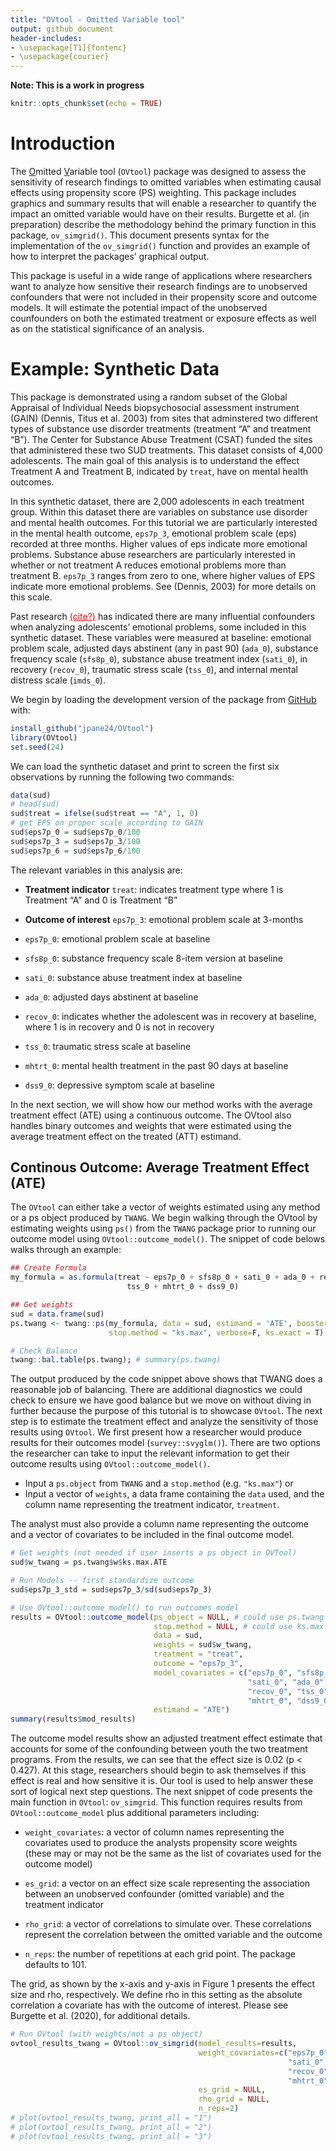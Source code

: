 ```yaml
---
title: "OVtool - Omitted Variable tool"
output: github_document
header-includes:
- \usepackage[T1]{fontenc}
- \usepackage{courier}
---
```


**Note: This is a work in progress**

```r
knitr::opts_chunk$set(echo = TRUE)
```

# Introduction

The <ins>O</ins>mitted <ins>V</ins>ariable tool (`OVtool`) package was designed to assess the sensitivity of research findings to omitted variables when estimating causal effects using propensity score (PS) weighting. This package includes graphics and summary results that will enable a researcher to quantify the impact an omitted variable would have on their results. Burgette et al. (in preparation) describe the methodology behind the primary function in this package, `ov_simgrid()`. This document presents syntax for the implementation of the `ov_simgrid()` function and provides an example of how to interpret the packages' graphical output.

This package is useful in a wide range of applications where researchers want to analyze how sensitive their research findings are to unobserved confounders that were not included in their propensity score and outcome models. It will estimate the potential impact of the unobserved counfounders on both the estimated treatment or exposure effects as well as on the statistical significance of an analysis.

# Example: Synthetic Data 

This package is demonstrated using a random subset of the Global Appraisal of Individual Needs biopsychosocial assessment instrument (GAIN) (Dennis, Titus et al. 2003) from sites that adminstered two different types of substance use disorder treatments (treatment "A" and treatment "B"). The Center for Substance Abuse Treatment (CSAT) funded the sites that administered these two SUD treatments. This dataset consists of 4,000 adolescents. The main goal of this analysis is to understand the effect Treatment A and Treatment B, indicated by `treat`, have on mental health outcomes. 

In this synthetic dataset, there are 2,000 adolescents in each treatment group. Within this dataset there are variables on substance use disorder and mental health outcomes. For this tutorial we are particularly interested in the mental health outcome, `eps7p_3`, emotional problem scale (eps) recorded at three months. Higher values of eps indicate more emotional problems. Substance abuse researchers are particularly interested in whether or not treatment A reduces emotional problems more than treatment B. `eps7p_3` ranges from zero to one, where higher values of EPS indicate more emotional problems. See (Dennis, 2003) for more details on this scale. 

Past research <ins style="color:red">(cite?)</ins> has indicated there are many influential confounders when analyzing adolescents' emotional problems, some included in this synthetic dataset. These variables were measured at baseline: emotional problem scale, adjusted days abstinent (any in past 90) (`ada_0`), substance frequency scale (`sfs8p_0`), substance abuse treatment index (`sati_0`), in recovery (`recov_0`), traumatic stress scale (`tss_0`), and internal mental distress scale (`imds_0`). \newline

We begin by loading the development version of the package from 
[GitHub](https://github.com/) with: 

```r
install_github("jpane24/OVtool")
library(OVtool)
set.seed(24)
```

We can load the synthetic dataset and print to screen the first six observations by running the following two commands:

```r
data(sud) 
# head(sud)
sud$treat = ifelse(sud$treat == "A", 1, 0)
# get EPS on proper scale according to GAIN
sud$eps7p_0 = sud$eps7p_0/100
sud$eps7p_3 = sud$eps7p_3/100
sud$eps7p_6 = sud$eps7p_6/100
```

The relevant variables in this analysis are:

* **Treatment indicator** `treat`: indicates treatment type where 1 is Treatment "A" and 0 is Treatment "B"

* **Outcome of interest** `eps7p_3`: emotional problem scale at 3-months

* `eps7p_0`: emotional problem scale at baseline

* `sfs8p_0`: substance frequency scale 8-item version at baseline

* `sati_0`: substance abuse treatment index at baseline

* `ada_0`: adjusted days abstinent at baseline

* `recov_0`: indicates whether the adolescent was in recovery at baseline, where 1 is in recovery and 0 is not in recovery

* `tss_0`: traumatic stress scale at baseline

* `mhtrt_0`: mental health treatment in the past 90 days at baseline

* `dss9_0`: depressive symptom scale at baseline

In the next section, we will show how our method works with the average treatment effect (ATE) using a continuous outcome. The OVtool also handles binary outcomes and weights that were estimated using the average treatment effect on the treated (ATT) estimand.

## Continous Outcome: Average Treatment Effect (ATE)

The `OVtool` can either take a vector of weights estimated using any method or a ps object produced by `TWANG`. We begin walking through the OVtool by estimating weights using `ps()` from the `TWANG` package prior to running our outcome model using `OVtool::outcome_model()`. The snippet of code belows walks through an example:

```r
## Create Formula
my_formula = as.formula(treat ~ eps7p_0 + sfs8p_0 + sati_0 + ada_0 + recov_0 + 
                          tss_0 + mhtrt_0 + dss9_0)

## Get weights
sud = data.frame(sud)
ps.twang <- twang::ps(my_formula, data = sud, estimand = 'ATE', booster = "gbm",
                      stop.method = "ks.max", verbose=F, ks.exact = T)

# Check Balance
twang::bal.table(ps.twang); # summary(ps.twang)
```

The output produced by the code snippet above shows that TWANG does a reasonable job of balancing. There are additional diagnostics we could check to ensure we have good balance but we move on without diving in further because the purpose of this tutorial is to showcase `OVtool`. The next step is to estimate the treatment effect and analyze the sensitivity of those results using `OVtool`. We first present how a researcher would produce results for their outcomes model (`survey::svyglm()`). There are two options the researcher can take to input the relevant information to get their outcome results using `OVtool::outcome_model()`. 

* Input a `ps.object` from `TWANG` and a `stop.method` (e.g. `"ks.max"`)
or
* Input a vector of `weights`, a data frame containing the `data` used, and the column name representing the treatment indicator, `treatment`. 

The analyst must also provide a column name representing the outcome and a vector of covariates to be included in the final outcome model.

```r
# Get weights (not needed if user inserts a ps object in OVTool)
sud$w_twang = ps.twang$w$ks.max.ATE

# Run Models -- first standardize outcome
sud$eps7p_3_std = sud$eps7p_3/sd(sud$eps7p_3) 

# Use OVtool::outcome_model() to run outcomes model
results = OVtool::outcome_model(ps_object = NULL, # could use ps.twang
                                stop.method = NULL, # could use ks.max
                                data = sud,
                                weights = sud$w_twang, 
                                treatment = "treat",
                                outcome = "eps7p_3",
                                model_covariates = c("eps7p_0", "sfs8p_0", 
                                                     "sati_0", "ada_0",
                                                     "recov_0", "tss_0",
                                                     "mhtrt_0", "dss9_0"),
                                estimand = "ATE")
summary(results$mod_results)
```

The outcome model results show an adjusted treatment effect estimate that accounts for some of the confounding between youth the two treatment programs. From the results, we can see that the effect size is 0.02 (p < 0.427). At this stage, researchers should begin to ask themselves if this effect is real and how sensitive it is. Our tool is used to help answer these sort of logical next step questions. The next snippet of code presents the main function in `OVtool`: `ov_simgrid`. This function requires results from `OVtool::outcome_model` plus additional parameters including:

* `weight_covariates`: a vector of column names representing the covariates used to produce the analysts propensity score weights (these may or may not be the same as the list of covariates used for the outcome model)

* `es_grid`: a vector on an effect size scale representing the association between an unobserved confounder (omitted variable) and the treatment indicator

* `rho_grid`: a vector of correlations to simulate over. These correlations represent the correlation between the omitted variable and the outcome

* `n_reps`: the number of repetitions at each grid point. The package defaults to 101.

The grid, as shown by the x-axis and y-axis in Figure 1 presents the effect size and rho, respectively. We define rho in this setting as the absolute correlation a covariate has with the outcome of interest. Please see Burgette et al. (2020), for additional details.

```r
# Run OVtool (with weights/not a ps object)
ovtool_results_twang = OVtool::ov_simgrid(model_results=results, 
                                          weight_covariates=c("eps7p_0", "sfs8p_0", 
                                                              "sati_0", "ada_0",
                                                              "recov_0", "tss_0",
                                                              "mhtrt_0", "dss9_0"),
                                          es_grid = NULL,
                                          rho_grid = NULL,
                                          n_reps=2)
# plot(ovtool_results_twang, print_all = "1")
# plot(ovtool_results_twang, print_all = "2")
# plot(ovtool_results_twang, print_all = "3")

```





